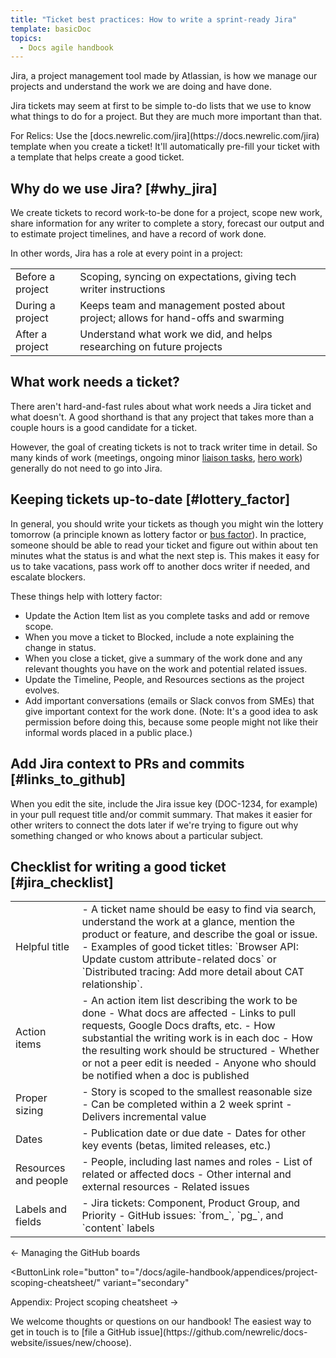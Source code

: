 ```yaml
---
title: "Ticket best practices: How to write a sprint-ready Jira"
template: basicDoc
topics:
  - Docs agile handbook
---
```


Jira, a project management tool made by Atlassian, is how we manage our projects and understand the work we are doing and have done.

Jira tickets may seem at first to be simple to-do lists that we use to know what things to do for a project. But they are much more important than that.

<Callout variant="tip">
For Relics: Use the [docs.newrelic.com/jira](https://docs.newrelic.com/jira) template when you create a ticket! It'll automatically pre-fill your ticket with a template that helps create a good ticket.
</Callout>

## Why do we use Jira? [#why_jira]

We create tickets to record work-to-be done for a project, scope new work, share information for any writer to complete a story, forecast our output and to estimate project timelines, and have a record of work done.

In other words, Jira has a role at every point in a project:

<table>
    <tbody>
    <tr>
      <td>
        Before a project
      </td>
      <td>
        Scoping, syncing on expectations, giving tech writer instructions
      </td>
    </tr>
    <tr>
      <td>
        During a project
      </td>
      <td>
        Keeps team and management posted about project; allows for hand-offs and swarming
      </td>
    </tr>
    <tr>
      <td>
        After a project
      </td>
      <td>
        Understand what work we did, and helps researching on future projects
      </td>
    </tr>
    </tbody>
</table>

## What work needs a ticket?

There aren't hard-and-fast rules about what work needs a Jira ticket and what doesn't. A good shorthand is that any project that takes more than a couple hours is a good candidate for a ticket. 

However, the goal of creating tickets is not to track writer time in detail. So many kinds of work (meetings, ongoing minor [liaison tasks](/docs/agile-handbook/sprint-mechanics/liaisonships/), [hero work](/docs/agile-handbook/heroing/what-is-a-hero/)) generally do not need to go into Jira. 

## Keeping tickets up-to-date [#lottery_factor]

In general, you should write your tickets as though you might win the lottery tomorrow (a principle known as lottery factor or [bus factor](https://en.wikipedia.org/wiki/Bus_factor)). In practice, someone should be able to read your ticket and figure out within about ten minutes what the status is and what the next step is. This makes it easy for us to take vacations, pass work off to another docs writer if needed, and escalate blockers.

These things help with lottery factor:

- Update the Action Item list as you complete tasks and add or remove scope.
- When you move a ticket to Blocked, include a note explaining the change in status.
- When you close a ticket, give a summary of the work done and any relevant thoughts you have on the work and potential related issues.
- Update the Timeline, People, and Resources sections as the project evolves.
- Add important conversations (emails or Slack convos from SMEs) that give important context for the work done. (Note: It's a good idea to ask permission before doing this, because some people might not like their informal words placed in a public place.)

## Add Jira context to PRs and commits [#links_to_github]

When you edit the site, include the Jira issue key (DOC-1234, for example) in your pull request title and/or commit summary. That makes it easier for other writers to connect the dots later if we're trying to figure out why something changed or who knows about a particular subject.

## Checklist for writing a good ticket [#jira_checklist]

<table>
  <tbody>
    <tr>
      <td>
        Helpful title
      </td>
      <td>
        - A ticket name should be easy to find via search, understand the work at a glance, mention the product or feature, and describe the goal or issue. 
        - Examples of good ticket titles: `Browser API: Update custom attribute-related docs` or `Distributed tracing: Add more detail about CAT relationship`.
      </td>
    </tr>
    <tr>
      <td>
        Action items
      </td>
      <td>
        - An action item list describing the work to be done
        - What docs are affected
        - Links to pull requests, Google Docs drafts, etc.
        - How substantial the writing work is in each doc
        - How the resulting work should be structured
        - Whether or not a peer edit is needed
        - Anyone who should be notified when a doc is published
      </td>
    </tr>
    <tr>
      <td>
        Proper sizing
      </td>
      <td>
        - Story is scoped to the smallest reasonable size
        - Can be completed within a 2 week sprint
        - Delivers incremental value
      </td>
    </tr>
    <tr>
      <td>
        Dates
      </td>
      <td>
        - Publication date or due date
        - Dates for other key events (betas, limited releases, etc.)
      </td>
    </tr>
    <tr>
      <td>
        Resources and people
      </td>
      <td>
        - People, including last names and roles 
        - List of related or affected docs
        - Other internal and external resources
        - Related issues
      </td>
    </tr>
    <tr>
      <td>
        Labels and fields
      </td>
      <td>
        - Jira tickets: Component, Product Group, and Priority
        - GitHub issues: `from_`, `pg_`, and `content` labels
      </td>
    </tr>
  </tbody>
</table>

<ButtonGroup>
  <ButtonLink
  role="button"
  to="/docs/agile-handbook/heroing/managing-the-github-boards/"
  variant="secondary"
  >
  ← Managing the GitHub boards
  </ButtonLink>

  <ButtonLink
  role="button"
  to="/docs/agile-handbook/appendices/project-scoping-cheatsheet/"
  variant="secondary"
  >
  Appendix: Project scoping cheatsheet →
  </ButtonLink>
</ButtonGroup>

<Callout variant="tip">
We welcome thoughts or questions on our handbook! The easiest way to get in touch is to [file a GitHub issue](https://github.com/newrelic/docs-website/issues/new/choose).
</Callout>